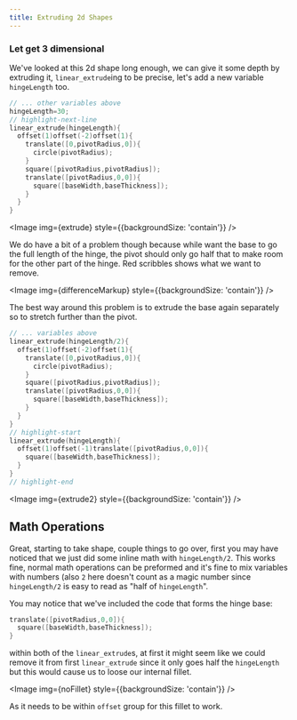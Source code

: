 ```yaml
---
title: Extruding 2d Shapes
---
```




### Let get 3 dimensional

We've looked at this 2d shape long enough, we can give it some depth by extruding it, `linear_extrude`ing to be precise, let's add a new variable `hingeLength` too.

```cpp
// ... other variables above
hingeLength=30;
// highlight-next-line
linear_extrude(hingeLength){
  offset(1)offset(-2)offset(1){
    translate([0,pivotRadius,0]){
      circle(pivotRadius);
    }
    square([pivotRadius,pivotRadius]);
    translate([pivotRadius,0,0]){
      square([baseWidth,baseThickness]);
    }
  }
}
```

<Image img={extrude} style={{backgroundSize: 'contain'}} />

We do have a bit of a problem though because while want the base to go the full length of the hinge, the pivot should only go half that to make room for the other part of the hinge.
Red scribbles shows what we want to remove.

<Image img={differenceMarkup} style={{backgroundSize: 'contain'}} />

The best way around this problem is to extrude the base again separately so to stretch further than the pivot.

```cpp
// ... variables above
linear_extrude(hingeLength/2){
  offset(1)offset(-2)offset(1){
    translate([0,pivotRadius,0]){
      circle(pivotRadius);
    }
    square([pivotRadius,pivotRadius]);
    translate([pivotRadius,0,0]){
      square([baseWidth,baseThickness]);
    }
  }
}
// highlight-start
linear_extrude(hingeLength){
  offset(1)offset(-1)translate([pivotRadius,0,0]){
    square([baseWidth,baseThickness]);
  }
}
// highlight-end
```

<Image img={extrude2} style={{backgroundSize: 'contain'}} />

## Math Operations

Great, starting to take shape, couple things to go over, first you may have noticed that we just did some inline math with `hingeLength/2`.
This works fine, normal math operations can be preformed and it's fine to mix variables with numbers (also `2` here doesn't count as a magic number since `hingeLength/2` is easy to read as "half of `hingeLength`".

You may notice that we've included the code that forms the hinge base:

```cpp
translate([pivotRadius,0,0]){
  square([baseWidth,baseThickness]);
}
```

within both of the `linear_extrude`s, at first it might seem like we could remove it from first `linear_extrude` since it only goes half the `hingeLength` but this would cause us to loose our internal fillet.

<Image img={noFillet} style={{backgroundSize: 'contain'}} />

As it needs to be within `offset` group for this fillet to work.
